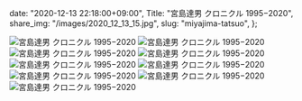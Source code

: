   date: "2020-12-13 22:18:00+09:00",
  Title: "宮島達男 クロニクル 1995−2020",
  share_img: "/images/2020_12_13_15.jpg",
  slug: "miyajima-tatsuo",
};

![宮島達男 クロニクル 1995−2020](/images/2020_12_13_7.jpg)
![宮島達男 クロニクル 1995−2020](/images/2020_12_13_8.jpg)
![宮島達男 クロニクル 1995−2020](/images/2020_12_13_9.jpg)
![宮島達男 クロニクル 1995−2020](/images/2020_12_13_10.jpg)
![宮島達男 クロニクル 1995−2020](/images/2020_12_13_11.jpg)
![宮島達男 クロニクル 1995−2020](/images/2020_12_13_12.jpg)
![宮島達男 クロニクル 1995−2020](/images/2020_12_13_13.jpg)
![宮島達男 クロニクル 1995−2020](/images/2020_12_13_14.jpg)
![宮島達男 クロニクル 1995−2020](/images/2020_12_13_15.jpg)
